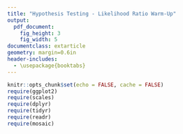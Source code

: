 ```yaml
---
title: "Hypothesis Testing - Likelihood Ratio Warm-Up"
output:
  pdf_document:
    fig_height: 3
    fig_width: 5
documentclass: extarticle
geometry: margin=0.6in
header-includes:
  - \usepackage{booktabs}
---
```


\def\simiid{\stackrel{{\mbox{\text{\tiny i.i.d.}}}}{\sim}}

```r
knitr::opts_chunk$set(echo = FALSE, cache = FALSE)
require(ggplot2)
require(scales)
require(dplyr)
require(tidyr)
require(readr)
require(mosaic)
```

\begin{center}
$H_0$: the first distribution is correct

$H_A$: the second distribution is correct
\end{center}

\begin{table}[!h]
\centering
\begin{tabular}{c c c c c}
\toprule
    & $f_X(x)$ & $f_X(x)$ & Likelihood & \\
$x$ &   $H_0$  &  $H_A$   & Ratio      & p-value\\
\toprule
1 & 0.2 & 0.1 & 2 & 0.7 \\
\midrule
2 & 0.3 & 0.4 & 0.75 & 0.5 \\
\midrule
3 & 0.3 & 0.1 & 3 & 1 \\
\midrule
4 & 0.2 & 0.4 & 0.5 & 0.2 \\
\bottomrule
\end{tabular}
\end{table}
